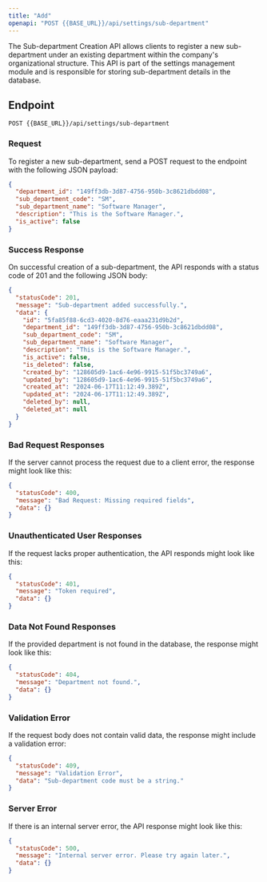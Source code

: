 ---
title: "Add"
openapi: "POST {{BASE_URL}}/api/settings/sub-department"
---

The Sub-department Creation API allows clients to register a new sub-department under an existing department within the company's organizational structure. This API is part of the settings management module and is responsible for storing sub-department details in the database.

## Endpoint

`POST {{BASE_URL}}/api/settings/sub-department`

### Request

To register a new sub-department, send a POST request to the endpoint with the following JSON payload:

```json
{
  "department_id": "149ff3db-3d87-4756-950b-3c8621dbdd08",
  "sub_department_code": "SM",
  "sub_department_name": "Software Manager",
  "description": "This is the Software Manager.",
  "is_active": false
}
```

### Success Response

On successful creation of a sub-department, the API responds with a status code of 201 and the following JSON body:

```json
{
  "statusCode": 201,
  "message": "Sub-department added successfully.",
  "data": {
    "id": "5fa85f88-6cd3-4020-8d76-eaaa231d9b2d",
    "department_id": "149ff3db-3d87-4756-950b-3c8621dbdd08",
    "sub_department_code": "SM",
    "sub_department_name": "Software Manager",
    "description": "This is the Software Manager.",
    "is_active": false,
    "is_deleted": false,
    "created_by": "128605d9-1ac6-4e96-9915-51f5bc3749a6",
    "updated_by": "128605d9-1ac6-4e96-9915-51f5bc3749a6",
    "created_at": "2024-06-17T11:12:49.389Z",
    "updated_at": "2024-06-17T11:12:49.389Z",
    "deleted_by": null,
    "deleted_at": null
  }
}
```

### Bad Request Responses

If the server cannot process the request due to a client error, the response might look like this:

```json
{
  "statusCode": 400,
  "message": "Bad Request: Missing required fields",
  "data": {}
}
```

### Unauthenticated User Responses

If the request lacks proper authentication, the API responds might look like this:

```json
{
  "statusCode": 401,
  "message": "Token required",
  "data": {}
}
```

### Data Not Found Responses

If the provided department is not found in the database, the response might look like this:

```json
{
  "statusCode": 404,
  "message": "Department not found.",
  "data": {}
}
```

### Validation Error

If the request body does not contain valid data, the response might include a validation error:

```json
{
  "statusCode": 409,
  "message": "Validation Error",
  "data": "Sub-department code must be a string."
}
```

### Server Error

If there is an internal server error, the API response might look like this:

```json
{
  "statusCode": 500,
  "message": "Internal server error. Please try again later.",
  "data": {}
}
```
